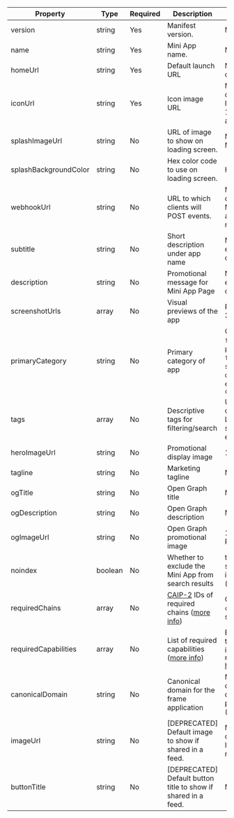 | Property              | Type    | Required | Description                                         | Constraints                                                                                   |
|-----------------------|---------|----------|-----------------------------------------------------|-----------------------------------------------------------------------------------------------|
| version               | string  | Yes      | Manifest version.                                   | Must be '1'.                                                                                  |
| name                  | string  | Yes      | Mini App name.                                      | Max length 32 characters                                                                      |
| homeUrl               | string  | Yes      | Default launch URL                                  | Max length 1024 characters.                                                                   |
| iconUrl               | string  | Yes      | Icon image URL                                      | Max length 1024 characters.<br />Image must be 1024x1024px PNG, no alpha.                     |
| splashImageUrl        | string  | No       | URL of image to show on loading screen.             | Max length 32 characters. Must be 200x200px.                                                  |
| splashBackgroundColor | string  | No       | Hex color code to use on loading screen.            | Hex color code.                                                                               |
| webhookUrl            | string  | No       | URL to which clients will POST events.              | Max length 1024 characters.<br />Must be set if the Mini App application uses notifications.  |
| subtitle              | string  | No       | Short description under app name                    | Max 30 characters, no emojis or special characters                                            |
| description           | string  | No       | Promotional message for Mini App Page               | Max 170 characters, no emojis or special characters                                           |
| screenshotUrls        | array   | No       | Visual previews of the app                          | Portrait, 1284 x 2778, max 3 screenshots                                                      |
| primaryCategory       | string  | No       | Primary category of app                             | One of: `games`, `social`, `finance`, `utility`, `productivity`, `health-fitness`, `news-media`, `music`, `shopping`, `education`, `developer-tools`, `entertainment`, `art-creativity` |
| tags                  | array   | No       | Descriptive tags for filtering/search               | Up to 5 tags, max 20 characters each. Lowercase, no spaces, no special characters, no emojis. |
| heroImageUrl          | string  | No       | Promotional display image                           | 1200 x 630px (1.91:1)                                                                         |
| tagline               | string  | No       | Marketing tagline                                   | Max 30 characters                                                                             |
| ogTitle               | string  | No       | Open Graph title                                    | Max 30 characters                                                                             |
| ogDescription         | string  | No       | Open Graph description                              | Max 100 characters                                                                            |
| ogImageUrl            | string  | No       | Open Graph promotional image                        | 1200 x 630px (1.91:1) PNG                                                                     |
| noindex               | boolean | No       | Whether to exclude the Mini App from search results | true - to exclude from search results, false - to include in search results (default)         |
| requiredChains        | array   | No       | [CAIP-2](https://github.com/ChainAgnostic/CAIPs/blob/main/CAIPs/caip-2.md) IDs of required chains ([more info](/docs/sdk/detecting-capabilities)) | Only chains listed in `chainList` [here](https://github.com/farcasterxyz/miniapps/blob/main/packages/frame-core/src/schemas/manifest.ts) are supported |
| requiredCapabilities  | array   | No       | List of required capabilities ([more info](/docs/sdk/detecting-capabilities)) | Each entry must be a path to an SDK method. Full list in `miniAppHostCapabilityList` [here](https://github.com/farcasterxyz/miniapps/blob/main/packages/frame-core/src/types.ts) |
| canonicalDomain       | string  | No       | Canonical domain for the frame application          | Max length 1024 characters. Must be a valid domain name without protocol, port, or path (e.g., app.example.com). |
| imageUrl              | string  | No       | [DEPRECATED] Default image to show if shared in a feed. | Max length 1024 characters.<br />Image must be 3:2 aspect ratio.                          |
| buttonTitle           | string  | No       | [DEPRECATED] Default button title to show if shared in a feed. | Max length 32 characters.                                                          |
